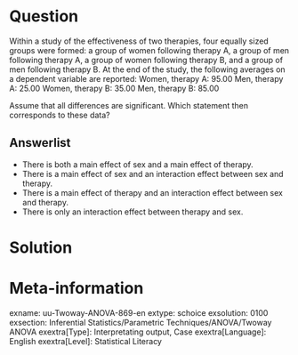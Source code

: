 Question
========
Within a study of the effectiveness of two therapies, four equally sized groups were formed: a group of women following therapy A, a group of men following therapy A, a group of women following therapy B, and a group of men following therapy B. At the end of the study, the following averages on a dependent variable are reported: Women, therapy A: 95.00 Men, therapy A: 25.00 Women, therapy B: 35.00 Men, therapy B: 85.00

Assume that all differences are significant. Which statement then corresponds to these data?

Answerlist
----------
* There is both a main effect of sex and a main effect of therapy.
* There is a main effect of sex and an interaction effect between sex and therapy.
* There is a main effect of therapy and an interaction effect between sex and therapy.
* There is only an interaction effect between therapy and sex.


Solution
========

Meta-information
================
exname: uu-Twoway-ANOVA-869-en
extype: schoice
exsolution: 0100
exsection: Inferential Statistics/Parametric Techniques/ANOVA/Twoway ANOVA
exextra[Type]: Interpretating output, Case
exextra[Language]: English
exextra[Level]: Statistical Literacy